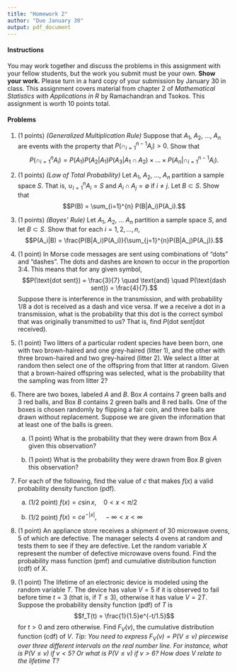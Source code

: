 ```yaml
---
title: "Homework 2"
author: "Due January 30"
output: pdf_document
---
```


#### Instructions

You may work together and discuss the problems in this assignment with your fellow students, but the work you submit must be your own. **Show your work.** Please turn in a hard copy of your submission by January 30 in class. This assignment covers material from chapter 2 of *Mathematical Statistics with Applications in R* by Ramachandran and Tsokos. This assignment is worth 10 points total.


#### Problems

1. (1 points) *(Generalized Multiplication Rule)* Suppose that $A_1$, $A_2$, ..., $A_n$ are events with the property that $P(\cap_{i=1}^{n-1} A_i) > 0$. Show that $$P(\cap_{i=1}^{n} A_i) = P(A_1)P(A_2|A_1)P(A_3|A_1 \cap A_2) \times ... \times P(A_n|\cap_{i=1}^{n-1} A_i).$$

1. (1 points) *(Law of Total Probability)* Let $A_1$, $A_2$, ..., $A_n$ partition a sample space $S$. That is, $\cup_{i=1}^n A_i = S$ and $A_i \cap A_j = \emptyset$ if $i \neq j$. Let $B \subset S$. Show that $$P(B) = \sum_{i=1}^{n} P(B|A_i)P(A_i).$$

1. (1 points) *(Bayes' Rule)* Let $A_1$, $A_2$, ... $A_n$ partition a sample space $S$, and let $B \subset S$. Show that for each $i = 1, 2, ..., n$, $$P(A_i|B) = \frac{P(B|A_i)P(A_i)}{\sum_{j=1}^{n}P(B|A_j)P(A_j)}.$$

1. (1 point) In Morse code messages are sent using combinations of "dots" and "dashes". The dots and dashes are known to occur in the proportion 3:4. This means that for any given symbol, $$P(\text{dot sent}) = \frac{3}{7} \quad \text{and} \quad P(\text{dash sent}) = \frac{4}{7}.$$ Suppose there is interference in the transmission, and with probability $1/8$ a dot is received as a dash and vice versa. If we a receive a dot in a transmission, what is the probability that this dot is the correct symbol that was originally transmitted to us? That is, find $P(\text{dot sent}|\text{dot received})$.

1. (1 point) Two litters of a particular rodent species have been born, one with two brown-haired and one grey-haired (litter 1), and the other with three brown-haired and two grey-haired (litter 2). We select a litter at random then select one of the offspring from that litter at random. Given that a brown-haired offspring was selected, what is the probability that the sampling was from litter 2?

1. There are two boxes, labeled $A$ and $B$. Box $A$ contains 7 green balls and 3 red balls, and Box $B$ contains 2 green balls and 8 red balls. One of the boxes is chosen randomly by flipping a fair coin, and three balls are drawn without replacement. Suppose we are given the information that at least one of the balls is green. 

    a. (1 point) What is the probability that they were drawn from Box $A$ given this observation? 
    
    b. (1 point) What is the probability they were drawn from Box $B$ given this observation?
    
1. For each of the following, find the value of $c$ that makes $f(x)$ a valid probability density function (pdf).

    a. (1/2 point) $f(x) = c \sin x, \quad 0<x<\pi/2$
    
    b. (1/2 point) $f(x) = c e^{-|x|}, \quad -\infty < x < \infty$
    
1. (1 point) An appliance store receives a shipment of 30 microwave ovens, 5 of which are defective. The manager selects 4 ovens at random and tests them to see if they are defective. Let the random variable $X$ represent the number of defective microwave ovens found. Find the probability mass function (pmf) and cumulative distribution function (cdf) of $X$. 

1. (1 point) The lifetime of an electronic device is modeled using the random variable $T$. The device has value $V = 5$ if it is observed to fail before time $t = 3$ (that is, if $T \leq 3$), otherwise it has value $V = 2T$. Suppose the probability density function (pdf) of $T$ is $$f_T(t) =  \frac{1}{1.5}e^{-t/1.5}$$ for $t>0$ and zero otherwise. Find $F_V(v)$, the cumulative distribution function (cdf) of $V$. *Tip: You need to express $F_V(v) = P(V \leq v)$ piecewise over three different intervals on the real number line. For instance, what is $P(V \leq v)$ if $v < 5$? Or what is $P(V \leq v)$ if $v > 6$? How does $V$ relate to the lifetime $T$?*
    


    